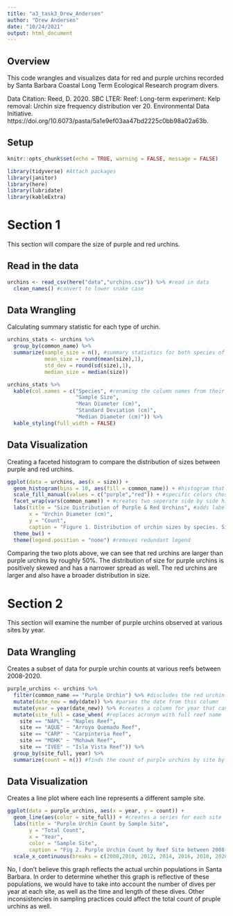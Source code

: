 ```yaml
---
title: "a3_task3_Drew_Andersen"
author: "Drew Andersen"
date: "10/24/2021"
output: html_document
---
```

## Overview
This code wrangles and visualizes data for red and purple urchins recorded by Santa Barbara Coastal Long Term Ecological Research program divers.

Data Citation: Reed, D. 2020. SBC LTER: Reef: Long-term experiment: Kelp removal: Urchin size frequency distribution ver 20. Environmental Data Initiative. https://doi.org/10.6073/pasta/5a1e9ef03aa47bd2225c0bb98a02a63b. 

## Setup
```r
knitr::opts_chunk$set(echo = TRUE, warning = FALSE, message = FALSE)

library(tidyverse) #Attach packages
library(janitor)
library(here)
library(lubridate)
library(kableExtra)
```

# Section 1
This section will compare the size of purple and red urchins.

## Read in the data
```r
urchins <- read_csv(here("data","urchins.csv")) %>% #read in data
  clean_names() #convert to lower snake case
```

## Data Wrangling 
Calculating summary statistic for each type of urchin.
```r
urchins_stats <- urchins %>% 
  group_by(common_name) %>% 
  summarize(sample_size = n(), #summary statistics for both species of urchin
            mean_size = round(mean(size),1),
            std_dev = round(sd(size),1),
            median_size = median(size))

urchins_stats %>% 
  kable(col.names = c("Species", #renaming the column names from their variable names
                      "Sample Size", 
                      "Mean Diameter (cm)",
                      "Standard Deviation (cm)",
                      "Median Diameter (cm)")) %>% 
  kable_styling(full_width = FALSE)
```

## Data Visualization
Creating a faceted histogram to compare the distribution of sizes between purple and red urchins.

```r
ggplot(data = urchins, aes(x = size)) +
  geom_histogram(bins = 10, aes(fill = common_name)) + #histogram that is colored according to the common_name
  scale_fill_manual(values = c("purple","red")) + #specific colors chosen
  facet_wrap(vars(common_name)) + #creates two seperate side by side histograms
  labs(title = "Size Distribution of Purple & Red Urchins", #adds labels/titles
       x = "Urchin Diameter (cm)",
       y = "Count",
       caption = "Figure 1. Distribution of urchin sizes by species. Size is recorded by measuring the urchin's diameter to the nearest 0.5 cm") +
  theme_bw() +
  theme(legend.position = "none") #removes redundant legend 
```
Comparing the two plots above, we can see that red urchins are larger than purple urchins by roughly 50%. The distribution of size for purple urchins is positively skewed and has a narrower spread as well. The red urchins are larger and also have a broader distribution in size. 

# Section 2
This section will examine the number of purple urchins observed at various sites by year.

## Data Wrangling
Creates a subset of data for purple urchin counts at various reefs between 2008-2020.
```r
purple_urchins <- urchins %>% 
  filter(common_name == "Purple Urchin") %>% #discludes the red urchin population
  mutate(date_new = mdy(date)) %>% #parses the date from this column 
  mutate(year = year(date_new)) %>% #creates a column for year that can now be grouped by 
  mutate(site_full = case_when( #replaces acronym with full reef name
    site == "NAPL" ~ "Naples Reef",
    site == "AQUE" ~ "Arroyo Quemado Reef",
    site == "CARP" ~ "Carpinteria Reef",
    site == "MOHK" ~ "Mohawk Reef",
    site == "IVEE" ~ "Isla Vista Reef")) %>% 
  group_by(site_full, year) %>% 
  summarize(count = n()) #finds the count of purple urchins by site by year
```

## Data Visualization 
Creates a line plot where each line represents a different sample site. 
```r
ggplot(data = purple_urchins, aes(x = year, y = count)) +
  geom_line(aes(color = site_full)) + #creates a series for each site
  labs(title = "Purple Urchin Count by Sample Site",
       y = "Total Count",
       x = "Year",
       color = "Sample Site",
       caption = "Fig 2. Purple Urchin Count by Reef Site between 2008-2020") +
  scale_x_continuous(breaks = c(2008,2010, 2012, 2014, 2016, 2018, 2020)) #causes breaks on the x-axis at these values
```
No, I don't believe this graph reflects the actual urchin populations in Santa Barbara. In order to determine whether this graph is reflective of these populations, we would have to take into account the number of dives per year at each site, as well as the time and length of these dives. Other inconsistencies in sampling practices could affect the total count of pruple urchins as well.

